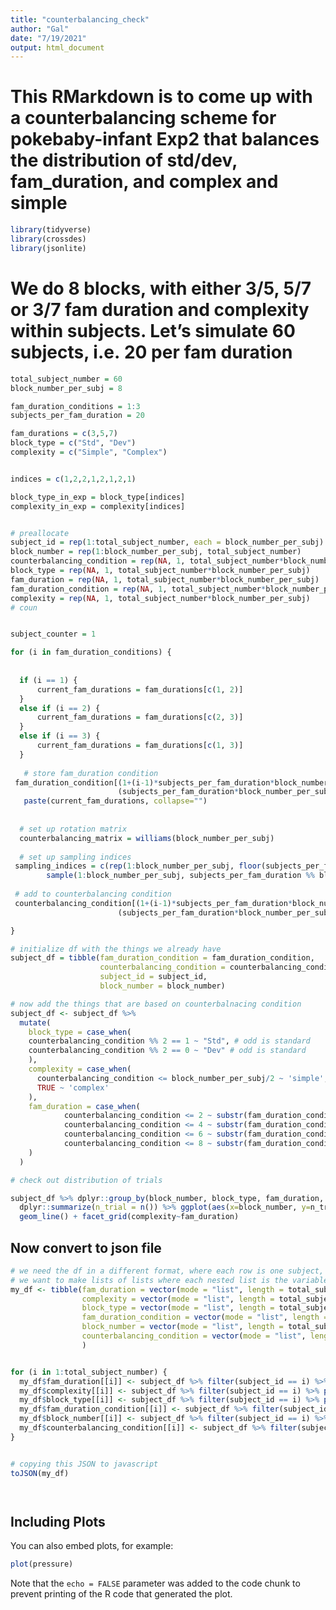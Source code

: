 ```yaml
---
title: "counterbalancing_check"
author: "Gal"
date: "7/19/2021"
output: html_document
---
```


# This RMarkdown is to come up with a counterbalancing scheme for pokebaby-infant Exp2 that balances the distribution of std/dev, fam_duration, and complex and simple

```r
library(tidyverse)
library(crossdes)
library(jsonlite)

```


# We do 8 blocks, with either 3/5, 5/7 or 3/7 fam duration and complexity within subjects. Let's simulate 60 subjects, i.e. 20 per fam duration
```r
total_subject_number = 60
block_number_per_subj = 8

fam_duration_conditions = 1:3
subjects_per_fam_duration = 20

fam_durations = c(3,5,7)
block_type = c("Std", "Dev")
complexity = c("Simple", "Complex")


indices = c(1,2,2,1,2,1,2,1)

block_type_in_exp = block_type[indices]
complexity_in_exp = complexity[indices]


# preallocate
subject_id = rep(1:total_subject_number, each = block_number_per_subj)
block_number = rep(1:block_number_per_subj, total_subject_number)
counterbalancing_condition = rep(NA, 1, total_subject_number*block_number_per_subj)
block_type = rep(NA, 1, total_subject_number*block_number_per_subj)
fam_duration = rep(NA, 1, total_subject_number*block_number_per_subj)
fam_duration_condition = rep(NA, 1, total_subject_number*block_number_per_subj)
complexity = rep(NA, 1, total_subject_number*block_number_per_subj)
# coun


subject_counter = 1

for (i in fam_duration_conditions) {
  
  
  if (i == 1) {
      current_fam_durations = fam_durations[c(1, 2)]
  }
  else if (i == 2) {
      current_fam_durations = fam_durations[c(2, 3)]
  }
  else if (i == 3) {
      current_fam_durations = fam_durations[c(1, 3)]
  }
  
   # store fam_duration condition
 fam_duration_condition[(1+(i-1)*subjects_per_fam_duration*block_number_per_subj):
                        (subjects_per_fam_duration*block_number_per_subj+(i-1)*subjects_per_fam_duration*block_number_per_subj)] = 
   paste(current_fam_durations, collapse="")
 
  
  # set up rotation matrix
  counterbalancing_matrix = williams(block_number_per_subj)
  
  # set up sampling indices 
 sampling_indices = c(rep(1:block_number_per_subj, floor(subjects_per_fam_duration / block_number_per_subj)), # first repeat 1:8 , 
        sample(1:block_number_per_subj, subjects_per_fam_duration %% block_number_per_subj))  #and then randomly sample the remaining ones
 
 # add to counterbalancing condition
 counterbalancing_condition[(1+(i-1)*subjects_per_fam_duration*block_number_per_subj):
                        (subjects_per_fam_duration*block_number_per_subj+(i-1)*subjects_per_fam_duration*block_number_per_subj)] = as.vector(t(counterbalancing_matrix[sampling_indices, ]))  # index and flatten

}

# initialize df with the things we already have
subject_df = tibble(fam_duration_condition = fam_duration_condition,
                    counterbalancing_condition = counterbalancing_condition,
                    subject_id = subject_id,
                    block_number = block_number)

# now add the things that are based on counterbalnacing condition
subject_df <- subject_df %>% 
  mutate(
    block_type = case_when(
    counterbalancing_condition %% 2 == 1 ~ "Std", # odd is standard 
    counterbalancing_condition %% 2 == 0 ~ "Dev" # odd is standard 
    ),
    complexity = case_when(
      counterbalancing_condition <= block_number_per_subj/2 ~ 'simple',
      TRUE ~ 'complex'
    ),
    fam_duration = case_when(
            counterbalancing_condition <= 2 ~ substr(fam_duration_condition,1,1),
            counterbalancing_condition <= 4 ~ substr(fam_duration_condition,2,2),
            counterbalancing_condition <= 6 ~ substr(fam_duration_condition,1,1),
            counterbalancing_condition <= 8 ~ substr(fam_duration_condition,2,2)
    )
  )

# check out distribution of trials

subject_df %>% dplyr::group_by(block_number, block_type, fam_duration, complexity) %>% 
  dplyr::summarize(n_trial = n()) %>% ggplot(aes(x=block_number, y=n_trial, group=block_type, color = block_type)) + geom_point(alpha=.8, position = position_dodge(width = .1))  + 
  geom_line() + facet_grid(complexity~fam_duration)

```

## Now convert to json file
```r



# we need the df in a different format, where each row is one subject, and each column is one dimension of interest (fam duration, complexity etc.)
# we want to make lists of lists where each nested list is the variable for each block e.g. if we had two subjects we would do: mydf$fam_duration = list(subject1famdurations, subject2famdurations)
my_df <- tibble(fam_duration = vector(mode = "list", length = total_subject_number), 
                complexity = vector(mode = "list", length = total_subject_number),
                block_type = vector(mode = "list", length = total_subject_number),
                fam_duration_condition = vector(mode = "list", length = total_subject_number),
                block_number = vector(mode = "list", length = total_subject_number),
                counterbalancing_condition = vector(mode = "list", length = total_subject_number)
                )


for (i in 1:total_subject_number) {
  my_df$fam_duration[[i]] <- subject_df %>% filter(subject_id == i) %>% pull(fam_duration)  
  my_df$complexity[[i]] <- subject_df %>% filter(subject_id == i) %>% pull(complexity) 
  my_df$block_type[[i]] <- subject_df %>% filter(subject_id == i) %>% pull(block_type) 
  my_df$fam_duration_condition[[i]] <- subject_df %>% filter(subject_id == i) %>% pull(fam_duration_condition) 
  my_df$block_number[[i]] <- subject_df %>% filter(subject_id == i) %>% pull(block_number) 
  my_df$counterbalancing_condition[[i]] <- subject_df %>% filter(subject_id == i) %>% pull(counterbalancing_condition) 
}


# copying this JSON to javascript
toJSON(my_df)




```

## Including Plots

You can also embed plots, for example:

```r
plot(pressure)
```

Note that the `echo = FALSE` parameter was added to the code chunk to prevent printing of the R code that generated the plot.
